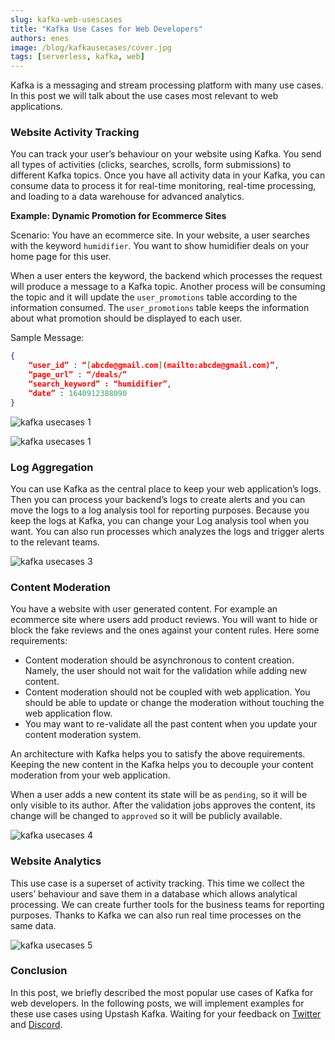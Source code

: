 ```yaml
---
slug: kafka-web-usescases
title: "Kafka Use Cases for Web Developers"
authors: enes
image: /blog/kafkausecases/cover.jpg
tags: [serverless, kafka, web]
---
```


Kafka is a messaging and stream processing platform with many use cases. In this post we will talk about the use cases most relevant to web applications.

### Website Activity Tracking

You can track your user’s behaviour on your website using Kafka. You send all types of activities (clicks, searches, scrolls, form submissions) to different Kafka topics. Once you have all activity data in your Kafka, you can consume data to process it for real-time monitoring, real-time processing, and loading to a data warehouse for advanced analytics.

**Example: Dynamic Promotion for Ecommerce Sites**

Scenario: You have an ecommerce site. In your website, a user searches with the keyword `humidifier`. You want to show humidifier deals on your home page for this user.

When a user enters the keyword, the backend which processes the request will produce a message to a Kafka topic. Another process will be consuming the topic and it will update the `user_promotions` table according to the information consumed. The `user_promotions` table keeps the information about what promotion should be displayed to each user.

Sample Message:

```json
{
    “user_id” : “[abcde@gmail.com](mailto:abcde@gmail.com)”,
    “page_url” : “/deals/”
    “search_keyword” : “humidifier”,
    “date” : 1640912388090
}
```

![kafka usecases 1](/blog/kafkausecases/1.png)

![kafka usecases 1](/blog/kafkausecases/2.png)

### Log Aggregation

You can use Kafka as the central place to keep your web application’s logs. Then you can process your backend’s logs to create alerts and you can move the logs to a log analysis tool for reporting purposes. Because you keep the logs at Kafka, you can change your Log analysis tool when you want. You can also run processes which analyzes the logs and trigger alerts to the relevant teams.

![kafka usecases 3](/blog/kafkausecases/3.png)

### Content Moderation

You have a website with user generated content. For example an ecommerce site where users add product reviews. You will want to hide or block the fake reviews and the ones against your content rules. Here some requirements:

- Content moderation should be asynchronous to content creation. Namely, the user should not wait for the validation while adding new content.
- Content moderation should not be coupled with web application. You should be able to update or change the moderation without touching the web application flow.
- You may want to re-validate all the past content when you update your content moderation system.

An architecture with Kafka helps you to satisfy the above requirements. Keeping the new content in the Kafka helps you to decouple your content moderation from your web application.

When a user adds a new content its state will be as `pending`, so it will be only visible to its author. After the validation jobs approves the content, its change will be changed to `approved` so it will be publicly available.

![kafka usecases 4](/blog/kafkausecases/4.png)

### Website Analytics

This use case is a superset of activity tracking. This time we collect the users’ behaviour and save them in a database which allows analytical processing. We can create further tools for the business teams for reporting purposes. Thanks to Kafka we can also run real time processes on the same data.

![kafka usecases 5](/blog/kafkausecases/5.png)

### Conclusion

In this post, we briefly described the most popular use cases of Kafka for web developers. In the following posts, we will implement examples for these use cases using Upstash Kafka. Waiting for your feedback on [Twitter](https://twitter.com/upstash) and [Discord](https://discord.gg/w9SenAtbme).
